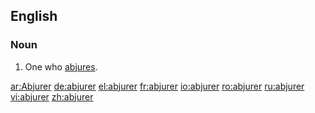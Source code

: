 ==English==
===Noun===
{{en-noun}}

#One who [[abjure]]s.

[[ar:Abjurer]]
[[de:abjurer]]
[[el:abjurer]]
[[fr:abjurer]]
[[io:abjurer]]
[[ro:abjurer]]
[[ru:abjurer]]
[[vi:abjurer]]
[[zh:abjurer]]